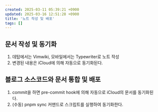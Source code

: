 ```yaml
---
created: 2025-03-11 05:39:21 +0900
updated: 2025-03-16 12:51:28 +0900
title: '노트 작성 및 배포'
tags: []
---
```


## 문서 작성 및 동기화

1. 데탑에서는 Vimwiki, 모바일에서는 Typewriter로 노트 작성
2. 변경된 내용은 iCloud에 의해 자동으로 동기화된다.

## 블로그 소스코드와 문서 통합 및 배포

1. commit을 하면 pre-commit hook에 의해 자동으로 iCloud의 문서를 동기화된다.
2. (수동) pnpm sync 커맨드로 스크립트를 실행하여 동기화한다.
